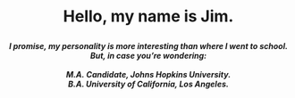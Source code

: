 <h1> 
<br><br/>
<p style="text-align: center;"><span style="font-size:28px;">
Hello, my name is Jim.
</span>
</p>

<h5>
<p style="text-align: center;">
I promise, my personality is more interesting than where I went to school.
<br>
But, in case you're wondering:
<br>
<br>
M.A. Candidate, Johns Hopkins University.
<br>
B.A. University of California, Los Angeles.
</span>
</p>